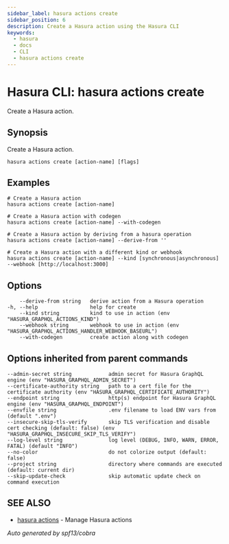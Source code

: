 ```yaml
---
sidebar_label: hasura actions create
sidebar_position: 6
description: Create a Hasura action using the Hasura CLI
keywords:
  - hasura
  - docs
  - CLI
  - hasura actions create
---
```


# Hasura CLI: hasura actions create

Create a Hasura action.

## Synopsis

Create a Hasura action.

```
hasura actions create [action-name] [flags]
```

## Examples

```
# Create a Hasura action
hasura actions create [action-name]

# Create a Hasura action with codegen
hasura actions create [action-name] --with-codegen

# Create a Hasura action by deriving from a hasura operation
hasura actions create [action-name] --derive-from ''

# Create a Hasura action with a different kind or webhook
hasura actions create [action-name] --kind [synchronous|asynchronous] --webhook [http://localhost:3000]
```

## Options

```
    --derive-from string   derive action from a Hasura operation
-h, --help                 help for create
    --kind string          kind to use in action (env "HASURA_GRAPHQL_ACTIONS_KIND")
    --webhook string       webhook to use in action (env "HASURA_GRAPHQL_ACTIONS_HANDLER_WEBHOOK_BASEURL")
    --with-codegen         create action along with codegen
```

## Options inherited from parent commands

```
--admin-secret string            admin secret for Hasura GraphQL engine (env "HASURA_GRAPHQL_ADMIN_SECRET")
--certificate-authority string   path to a cert file for the certificate authority (env "HASURA_GRAPHQL_CERTIFICATE_AUTHORITY")
--endpoint string                http(s) endpoint for Hasura GraphQL engine (env "HASURA_GRAPHQL_ENDPOINT")
--envfile string                 .env filename to load ENV vars from (default ".env")
--insecure-skip-tls-verify       skip TLS verification and disable cert checking (default: false) (env "HASURA_GRAPHQL_INSECURE_SKIP_TLS_VERIFY")
--log-level string               log level (DEBUG, INFO, WARN, ERROR, FATAL) (default "INFO")
--no-color                       do not colorize output (default: false)
--project string                 directory where commands are executed (default: current dir)
--skip-update-check              skip automatic update check on command execution
```

## SEE ALSO

- [hasura actions](/graphql/core/hasura-cli/hasura_actions.mdx) - Manage Hasura actions

_Auto generated by spf13/cobra_
